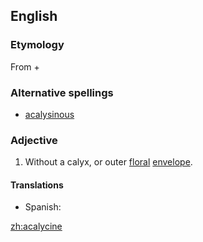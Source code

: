 ==English==

===Etymology===
From {{term|a-||not|lang=en}} + {{term|calyx|lang=en}}

===Alternative spellings===
* [[acalysinous]]

===Adjective===
{{en-adj|-}}
# {{botany}} Without a calyx, or outer [[floral]] [[envelope]].

====Translations====
{{trans-top|without a calyx}}
*Spanish: {{t+|es|acalicino}}
{{trans-mid}}
{{trans-bottom}}

[[zh:acalycine]]
